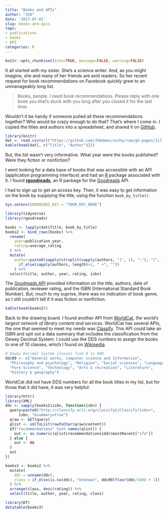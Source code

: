 ```yaml
---
title: "Books and APIs"
author: "JVA"
date: '2017-07-01'
slug: books-and-apis
tags:
- publications
- books
- API
categories: R
---
```


```r
knitr::opts_chunk$set(echo=TRUE, message=FALSE, warning=FALSE)
```


It all started with my sister.  She's a science writer.  And, as you might imagine, she and many of her friends are avid readers.  So her recent request for book recommendations on Facebook quickly grew to an unmanageably long list.

> Books, people. I need book recommendations. Please reply with one book you that's stuck with you long after you closed it for the last time.

Wouldn't it be handy if someone pulled all these recommendations together?  Who would be crazy enough to do that?  That's where I come in.  I copied the titles and authors into a spreadsheet, and shared it on [GitHub](https://github.com/JVAdams/vishy/blob/gh-pages/JillsFBBookList.csv). 

```r
library(knitr)
dat <- read.csv(url("https://github.com/JVAdams/vishy/raw/gh-pages/JillsFBBookList.csv"))
kable(head(dat[, c("Title", "Author")]))
```

But, the list wasn't very informative.  What year were the books published?  Were they fiction or nonfiction?

I went looking for a data base of books that was accessible with an API (application programming interface) and had an [R]() package associated with it.  I found **[rgoodreads](https://github.com/Famguy/rgoodreads)**, an R package for the [Goodreads](https://www.goodreads.com/) API.  

I had to sign up to get an access key.  Then, it was easy to get information on the book by supplying the title, using the function `book_by_title()`.

```r
Sys.setenv(GOODREADS_KEY = "YOUR_KEY_HERE")
```

```r
library(tidyverse)
library(rgoodreads)

books <- lapply(dat$Title, book_by_title)
books2 <- bind_rows(books) %>%
  rename(
    year=publication_year,
    rating=average_rating
  ) %>%
  mutate(
    author=paste0(sapply(strsplit(sapply(authors, "[", 1), ":"), "[", 1),
      if_else(sapply(authors, length)>1, " +", ""))
    ) %>%
  select(title, author, year, rating, isbn)
```

The [Goodreads API](https://www.goodreads.com/api) provided information on the title, authors, date of publication, reviewer rating, and the ISBN (International Standard Book Number).  But, much to my suprise, there was no indication of book genre, so I still couldn't tell if it was fiction or nonfiction.

```r
kable(head(books2))
```

Back to the drawing board.  I found another API from [WorldCat](http://www.worldcat.org/), *the world's largest network of library content and services*. WorldCat has several APIs, the one that seemed to meet my needs was [Classify](https://platform.worldcat.org/api-explorer/apis/Classify).  This API could take an ISBN and spit out a data summary that includes the classification from the Dewey Decimal System. I could use the DDS numbers to assign the books to one of 10 classes, which I found on [Wikipedia](https://en.wikipedia.org/wiki/Dewey_Decimal_Classification#Classes).

```r
# Dewey Decimal System classes from 0 to 900
ddc09 <- c("General works, Computer science and Information", 
  "Philosophy and psychology", "Religion", "Social sciences", "Language", 
  "Pure Science", "Technology", "Arts & recreation", "Literature", 
  "History & geography")
```

WorldCat did not have DDS numbers for all the book titles in my list, but for those that it did have, it was very helpful.

```r
library(httr)
library(XML)
ddc <- sapply(books2$isbn, function(isbn) {
  query=paste0("http://classify.oclc.org/classify2/Classify?isbn=", 
      isbn, "&summary=true")
  qraw <- GET(query)
  qlist <- xmlToList(rawToChar(qraw$content))
  if("recommendations" %in% names(qlist)) {
    out <- as.numeric(qlist$recommendations$ddc$mostRecent["sfa"])
  } else {
    out <- NA
  }
  out
})

books3 <- books2 %>%
  mutate(
    ddc = unname(ddc),
    class = if_else(is.na(ddc), "Unknown", ddc09[floor(ddc/100) + 1])
  ) %>%
  arrange(class, desc(rating)) %>%
  select(title, author, year, rating, class)

library(DT)
datatable(books3)
```
